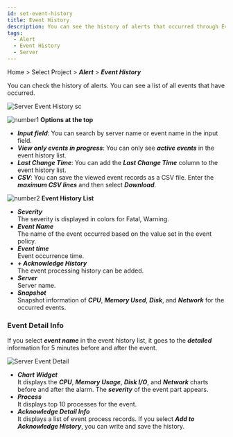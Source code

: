 ```yaml
---
id: set-event-history
title: Event History
description: You can see the history of alerts that occurred through Event History.
tags:
  - Alert
  - Event History
  - Server
---
```


<!-- 내용 확인 필요 -->

<!-- 특히 이벤트 상세 정보 탭 -->

Home > Select Project > **_Alert_** > **_Event History_**

You can check the history of alerts. You can see a list of all events that have occurred. 

![Server Event History sc](/img/event-history-server.png)

![number1](/img/number-01.png) **Options at the top**

-   **_Input field_**: You can search by server name or event name in the input field.
-   **_View only events in progress_**: You can only see **_active events_** in the event history list.
-   **_Last Change Time_**: You can add the **_Last Change Time_** column to the event history list.
-   **_CSV_**: You can save the viewed event records as a CSV file. Enter the **_maximum CSV lines_** and then select **_Download_**.

![number2](/img/number-02.png) **Event History List**

-   **_Severity_**\
      The severity is displayed in colors for <span class='vslow'>Fatal</span>, <span class='slow'>Warning</span>.
-   **_Event Name_**\
      The name of the event occurred based on the value set in the event policy.
-   **_Event time_**\
      Event occurrence time.
-   **_+ Acknowledge History_**\
      The event processing history can be added.
-   **_Server_**\
      Server name. 
-   **_Snapshot_**\
      Snapshot information of **_CPU_**, **_Memory Used_**, **_Disk_**, and **_Network_** for the occurred events. 

### Event Detail Info

If you select **_event name_** in the event history list, it goes to the **_detailed_** information for 5 minutes before and after the event.

![Server Event Detail](/img/server-event-detail.png)

-   **_Chart Widget_**<br/>
      It displays the **_CPU_**, **_Memory Usage_**, **_Disk I/O_**, and **_Network_** charts before and after the alarm. The **_severity_** of the event part appears.
-   **_Process_**<br/>
      It displays top 10 processes for the event. 
-   **_Acknowledge Detail Info_**<br/>
      It displays a list of event process records. If you select **_Add to Acknowledge History_**, you can write and save the history.

<!-- 
![이벤트 기록 - 서버](https://img.whatap.io/media/images/server_event_list_iddZR2Z.png) 
![이벤트 기록 - 서버 - 이벤트 상세 정보](https://img.whatap.io/media/images/Screenshot_2021-03-17_Server_Monitoring.png)
-->

<!-- 사장 기능인지 확인 필요..삭제.. 프로세스에서  View all 링크를 선택하면 모든 프로세스 정보를 확인할 수 있습니다. -->

<!-- 

* ***발생 시간***  
    이벤트 발생 시간입니다.
* ***위험도***  
    위험도는 <span class='vslow'>Fatal</span>(위험), <span class='slow'>Warning</span>(경고)로 표시됩니다.
* ***서버명***  
    서버 이름입니다. 
* ***설명***  
    이벤트 정책에서 설정한 값을 바탕으로 발생한 이벤트 설명입니다.
* ***스냅샷***  
    발생한 이벤트에 대한 CPU, Memory, Disk, Network에 대한 스냅샷 정보입니다.      
* ***현재 상태***  
    해당 이벤트의 현재 상태입니다.
* ***처리 내역***  
    이벤트에 대한 처리 내역입니다.   

-->
